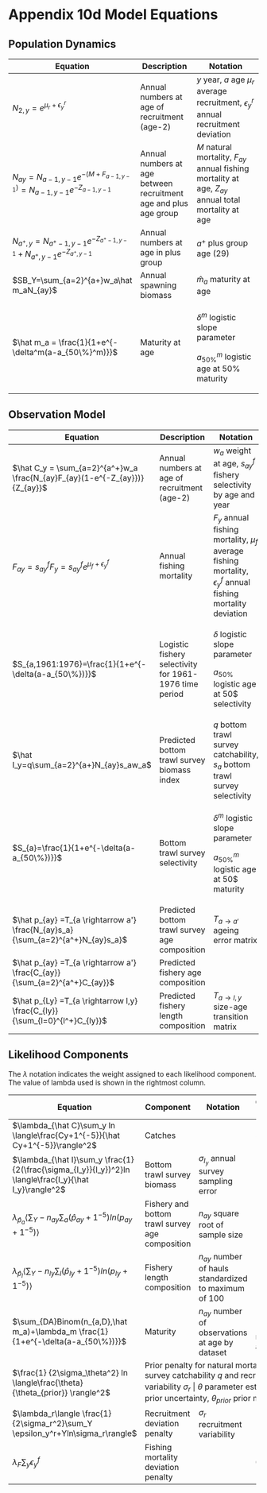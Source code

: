 \newpage

# Appendix 10d Model Equations {#appxeqs}

## Population Dynamics

+-------------------------------------------------------------------------+------------------------------------------------------------------+---------------------------------------------------------------------------------------------------------+
| Equation                                                                | Description                                                      | Notation                                                                                                |
+=========================================================================+==================================================================+=========================================================================================================+
| $N_{2,y}=e^{\mu_r+\epsilon_y^r}$                                        | Annual numbers at age of recruitment (age-2)                     | $y$ year, $a$ age $\mu_r$ average recruitment, $\epsilon_y^r$ annual recruitment deviation              |
+-------------------------------------------------------------------------+------------------------------------------------------------------+---------------------------------------------------------------------------------------------------------+
| $N_{ay}=N_{a-1,y-1}e^{-(M+F_{a-1,y-1})}=N_{a-1,y-1}e^{-Z_{a-1,y-1}}$    | Annual numbers at age between recruitment age and plus age group | $M$ natural mortality, $F_{ay}$ annual fishing mortality at age, $Z_{ay}$ annual total mortality at age |
+-------------------------------------------------------------------------+------------------------------------------------------------------+---------------------------------------------------------------------------------------------------------+
| $N_{a^+,y}=N_{a^+-1,y-1}e^{-Z_{a^+-1,y-1}}+N_{a^+,y-1}e^{-Z_{a^+,y-1}}$ | Annual numbers at age in plus group                              | $a^+$ plus group age (29)                                                                               |
+-------------------------------------------------------------------------+------------------------------------------------------------------+---------------------------------------------------------------------------------------------------------+
| $SB_Y=\sum_{a=2}^{a+}w_a\hat m_aN_{ay}$                                 | Annual spawning biomass                                          | $\hat m_a$ maturity at age                                                                              |
+-------------------------------------------------------------------------+------------------------------------------------------------------+---------------------------------------------------------------------------------------------------------+
| $\hat m_a = \frac{1}{1+e^{-\delta^m(a-a_{50\%}^m)}}$                    | Maturity at age                                                  | $\delta^m$ logistic slope parameter                                                                     |
|                                                                         |                                                                  |                                                                                                         |
|                                                                         |                                                                  | $a_{50\%}^m$ logistic age at 50% maturity                                                               |
+-------------------------------------------------------------------------+------------------------------------------------------------------+---------------------------------------------------------------------------------------------------------+

## Observation Model

+---------------------------------------------------------------------------------+--------------------------------------------------------+----------------------------------------------------------------------------------------------------------------------+
| Equation                                                                        | Description                                            | Notation                                                                                                             |
+=================================================================================+========================================================+======================================================================================================================+
| $\hat C_y = \sum_{a=2}^{a^+}w_a \frac{N_{ay}F_{ay}(1-e^{-Z_{ay}})}{Z_{ay}}$     | Annual numbers at age of recruitment (age-2)           | $w_a$ weight at age, $s_{ay}^f$ fishery selectivity by age and year                                                  |
+---------------------------------------------------------------------------------+--------------------------------------------------------+----------------------------------------------------------------------------------------------------------------------+
| $F_{ay}=s^f_{ay}F_y=s^f_{ay}e^{\mu_f+\epsilon_y^f}$                             | Annual fishing mortality                               | $F_y$ annual fishing mortality, $\mu_f$ average fishing mortality, $\epsilon_y^f$ annual fishing mortality deviation |
+---------------------------------------------------------------------------------+--------------------------------------------------------+----------------------------------------------------------------------------------------------------------------------+
| $S_{a,1961:1976}=\frac{1}{1+e^{-\delta(a-a_{50\%})}}$                           | Logistic fishery selectivity for 1961-1976 time period | $\delta$ logistic slope parameter                                                                                    |
|                                                                                 |                                                        |                                                                                                                      |
|                                                                                 |                                                        | $a_{50\%}$ logistic age at 50\$ selectivity                                                                          |
+---------------------------------------------------------------------------------+--------------------------------------------------------+----------------------------------------------------------------------------------------------------------------------+
| $\hat I_y=q\sum_{a=2}^{a+}N_{ay}s_aw_a$                                         | Predicted bottom trawl survey biomass index            | $q$ bottom trawl survey catchability, $s_a$ bottom trawl survey selectivity                                          |
+---------------------------------------------------------------------------------+--------------------------------------------------------+----------------------------------------------------------------------------------------------------------------------+
| $S_{a}=\frac{1}{1+e^{-\delta(a-a_{50\%})}}$                                     | Bottom trawl survey selectivity                        | $\delta^m$ logistic slope parameter                                                                                  |
|                                                                                 |                                                        |                                                                                                                      |
|                                                                                 |                                                        | $a_{50\%}^m$ logistic age at 50\$ maturity                                                                           |
+---------------------------------------------------------------------------------+--------------------------------------------------------+----------------------------------------------------------------------------------------------------------------------+
| $\hat p_{ay} =T_{a \rightarrow a'} \frac{N_{ay}s_a}{\sum_{a=2}^{a^+}N_{ay}s_a}$ | Predicted bottom trawl survey age composition          | $T_{a \rightarrow a'}$ ageing error matrix                                                                           |
+---------------------------------------------------------------------------------+--------------------------------------------------------+----------------------------------------------------------------------------------------------------------------------+
| $\hat p_{ay} =T_{a \rightarrow a'} \frac{C_{ay}}{\sum_{a=2}^{a^+}C_{ay}}$       | Predicted fishery age composition                      |                                                                                                                      |
+---------------------------------------------------------------------------------+--------------------------------------------------------+----------------------------------------------------------------------------------------------------------------------+
| $\hat p_{Ly} =T_{a \rightarrow l,y} \frac{C_{ly}}{\sum_{l=0}^{l^+}C_{ly}}$      | Predicted fishery length composition                   | $T_{a \rightarrow l,y}$ size-age transition matrix                                                                   |
+---------------------------------------------------------------------------------+--------------------------------------------------------+----------------------------------------------------------------------------------------------------------------------+

## Likelihood Components

The $\lambda$ notation indicates the weight assigned to each likelihood component. The value of lambda used is shown in the rightmost column.

+---------------------------------------------------------------------------------------------------------+-----------------------------------------------------------------------------------------------------------+-------------------------------------------------------------------------------------------------+-------------------------------------+
| Equation                                                                                                | Component                                                                                                 | Notation                                                                                        | Component weight                    |
+=========================================================================================================+===========================================================================================================+=================================================================================================+=====================================+
| $\lambda_{\hat C}\sum_y ln \langle\frac{Cy+1^{-5}}{\hat Cy+1^{-5}}\rangle^2$                            | Catches                                                                                                   |                                                                                                 | 50                                  |
+---------------------------------------------------------------------------------------------------------+-----------------------------------------------------------------------------------------------------------+-------------------------------------------------------------------------------------------------+-------------------------------------+
| $\lambda_{\hat I}\sum_y \frac{1}{2(\frac{\sigma_{I_y}}{I_y})^2}ln \langle\frac{I_y}{\hat I_y}\rangle^2$ | Bottom trawl survey biomass                                                                               | $\sigma_{I_y}$ annual survey sampling error                                                     | 1                                   |
+---------------------------------------------------------------------------------------------------------+-----------------------------------------------------------------------------------------------------------+-------------------------------------------------------------------------------------------------+-------------------------------------+
| $\lambda_{\hat p_a} \langle \sum_Y -n_{ay} \sum_a( \hat p_{ay}+1^{-5})ln(p_{ay}+1^{-5}) \rangle$        | Fishery and bottom trawl survey age composition                                                           | $n_{ay}$ square root of sample size                                                             | 1                                   |
+---------------------------------------------------------------------------------------------------------+-----------------------------------------------------------------------------------------------------------+-------------------------------------------------------------------------------------------------+-------------------------------------+
| $\lambda_{\hat p_l} \langle \sum_Y -n_{ly} \sum_l( \hat p_{ly}+1^{-5})ln(p_{ly}+1^{-5}) \rangle$        | Fishery length composition                                                                                | $n_{ay}$ number of hauls standardized to maximum of 100                                         | 1                                   |
+---------------------------------------------------------------------------------------------------------+-----------------------------------------------------------------------------------------------------------+-------------------------------------------------------------------------------------------------+-------------------------------------+
| $\sum_{DA}Binom(n_{a,D},\hat m_a)+\lambda_m \frac{1}{1+e^{-\delta(a-a_{50\%})}}$                        | Maturity                                                                                                  | $n_{ay}$ number of observations at age by dataset                                               | 1000 (penalty on maturity at age 0) |
+---------------------------------------------------------------------------------------------------------+-----------------------------------------------------------------------------------------------------------+-------------------------------------------------------------------------------------------------+-------------------------------------+
| $\frac{1} {2\sigma_\theta^2} ln \langle\frac{\theta}{\theta_{prior}} \rangle^2$                         | Prior penalty for natural mortality $M$, survey catchability $q$ and recruitment variability $\sigma_r$ | $\theta$ parameter estimate, $\sigma_{\theta}^2$ prior uncertainty, $\theta_{prior}$ prior mean | N/A                                 |
+---------------------------------------------------------------------------------------------------------+-----------------------------------------------------------------------------------------------------------+-------------------------------------------------------------------------------------------------+-------------------------------------+
| $\lambda_r\langle \frac{1}{2\sigma_r^2}\sum_Y \epsilon_y^r+Yln\sigma_r\rangle$                          | Recruitment deviation penalty                                                                             | $\sigma_r$ recruitment variability                                                              | 1                                   |
+---------------------------------------------------------------------------------------------------------+-----------------------------------------------------------------------------------------------------------+-------------------------------------------------------------------------------------------------+-------------------------------------+
| $\lambda_{F}\sum_y \epsilon_y^f$                                                                        | Fishing mortality deviation penalty                                                                       |                                                                                                 | 0.1                                 |
+---------------------------------------------------------------------------------------------------------+-----------------------------------------------------------------------------------------------------------+-------------------------------------------------------------------------------------------------+-------------------------------------+
